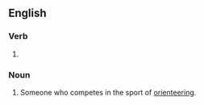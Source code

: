 ==English==

===Verb===
{{en-verb}}

# {{{1|to race cross-country using a map and compass}}}
#:''{{{2|She travels worldwide to orienteer.}}}''

===Noun===
{{en-noun}}

# Someone who competes in the sport of [[orienteering]].